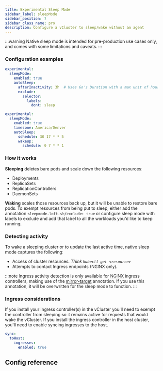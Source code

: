 ```yaml
---
title: Experimental Sleep Mode
sidebar_label: sleepMode
sidebar_position: 7
sidebar_class_name: pro
description: Configure a vCluster to sleep/wake without an agent
---
```



<ProAdmonition />

:::warning
Native sleep mode is intended for pre-production use cases only, and comes with some limitations and
caveats.
:::

### Configuration examples



```yaml title="Sleep after 3 hours of inactivity, anything that does not have the label dont=sleep"
experimental:
  sleepMode:
    enabled: true
    autoSleep:
      afterInactivity: 3h  # Uses Go's Duration with a max unit of hour
      exclude:
        selector:
          labels:
            dont: sleep
```



```yaml title="Sleep every Friday at 17:30 and wake every Monday at 7:00 in Mountain timezone"
experimental:
  sleepMode:
    enabled: true
    timezone: America/Denver
    autoSleep:
      schedule: 30 17 * * 5
      wakeup:
        schedule: 0 7 * * 1
```

### How it works

**Sleeping** deletes bare pods and scale down the following resources:
  * Deployments
  * ReplicaSets
  * ReplicationControllers
  * DaemonSets

**Waking** scales those resources back up, but it will be unable to restore bare pods.  To exempt resources from being
put to sleep, either add the annotation `sleepmode.loft.sh/exclude: true` or configure sleep mode with labels to exclude and
add that label to all the workloads you'd like to keep running.

### Detecting activity

To wake a sleeping cluster or to update the last active time, native sleep mode captures the following:

 * Access of cluster resources.  _Think `kubectl get <resource>`_
 * Attempts to contact Ingress endpoints (NGINX only).

:::note
Ingress activity detection is only available for [NGINX](https://github.com/kubernetes/ingress-nginx/tree/main)
ingress controllers, making use of the [mirror-target](https://github.com/kubernetes/ingress-nginx/blob/main/docs/user-guide/nginx-configuration/annotations.md#mirror)
annotation.  If you use this annotation, it will be overwritten for the sleep mode to function.
:::

### Ingress considerations

If you install your ingress controller(s) in the vCluster you'll need to exempt the controller from sleeping so it remains
active for requests that would wake the vCluster.  If you install the ingress controller in the host cluster, you'll need to
enable syncing ingresses to the host.

```yaml title="enable ingress syncing"
sync:
  toHost:
    ingresses:
      enabled: true
```

## Config reference

<ExperimentalSleepMode />


